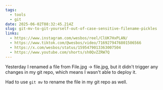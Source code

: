 ```yaml
---
tags:
  - tools
  - git
date: 2025-06-02T08:32:45.214Z
slug: git-mv-to-git-yourself-out-of-case-sensitive-filename-pickles
links:
  - https://www.instagram.com/wesbos/reel/ClUK7HxPLAN/
  - https://www.tiktok.com/@wesbos/video/7169279476801506566
  - https://x.com/wesbos/status/1595479013363007504
  - https://www.youtube.com/shorts/sh0QvZZRW7Q
---
```


Yesterday I renamed a file from File.jpg → file.jpg, but it didn't trigger any changes in my git repo, which means I wasn't able to deploy it.

Had to use `git mv` to rename the file in my git repo as well.
